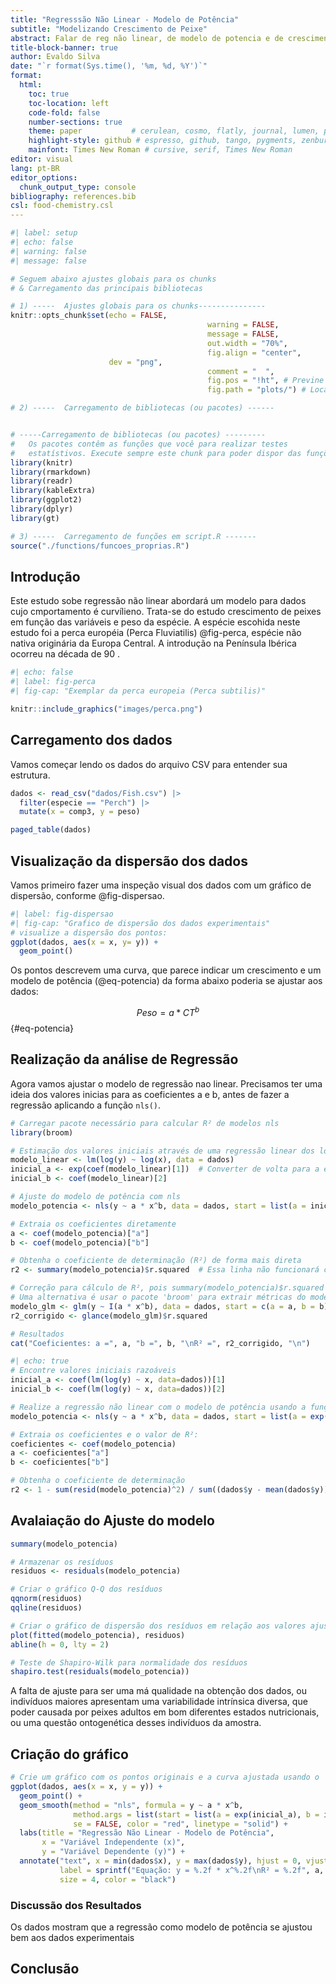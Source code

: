 ```yaml
---
title: "Regresssão Não Linear - Modelo de Potência"
subtitle: "Modelizando Crescimento de Peixe"
abstract: Falar de reg não linear, de modelo de potencia e de crescimento e peixe.
title-block-banner: true
author: Evaldo Silva
date: "`r format(Sys.time(), '%m, %d, %Y')`"
format: 
  html:
    toc: true
    toc-location: left
    code-fold: false
    number-sections: true
    theme: paper           # cerulean, cosmo, flatly, journal, lumen, paper
    highlight-style: github # espresso, github, tango, pygments, zenburn
    mainfont: Times New Roman # cursive, serif, Times New Roman
editor: visual
lang: pt-BR
editor_options: 
  chunk_output_type: console
bibliography: references.bib
csl: food-chemistry.csl
---
```


```r
#| label: setup
#| echo: false
#| warning: false
#| message: false

# Seguem abaixo ajustes globais para os chunks
# & Carregamento das principais bibliotecas

# 1) -----  Ajustes globais para os chunks---------------
knitr::opts_chunk$set(echo = FALSE, 
											warning = FALSE, 
											message = FALSE, 
											out.width = "70%",
											fig.align = "center",
                      dev = "png", 
											comment = "  ",
											fig.pos = "!ht", # Previne fig flutuar
											fig.path = "plots/") # Local salvar os plots

# 2) -----  Carregamento de bibliotecas (ou pacotes) ------


# -----Carregamento de bibliotecas (ou pacotes) ---------
#   Os pacotes contêm as funções que você para realizar testes
#   estatístivos. Execute sempre este chunk para poder dispor das funções.
library(knitr)
library(rmarkdown)
library(readr)
library(kableExtra)
library(ggplot2)
library(dplyr)
library(gt)

# 3) -----  Carregamento de funções em script.R -------
source("./functions/funcoes_proprias.R")
```

## Introdução

Este estudo sobe regressão não linear abordará um modelo para dados cujo cmportamento é curvílieno. Trata-se do estudo crescimento de peixes em função das variáveis e peso da espécie. A espécie escohida neste estudo foi a perca européia (Perca Fluviatilis) @fig-perca, espécie não nativa originária da Europa Central. A introdução na Península Ibérica ocorreu na década de 90 .

```r
#| echo: false
#| label: fig-perca
#| fig-cap: "Exemplar da perca europeia (Perca subtilis)"

knitr::include_graphics("images/perca.png")
```

## Carregamento dos dados

Vamos começar lendo os dados do arquivo CSV para entender sua estrutura.

```r
dados <- read_csv("dados/Fish.csv") |> 
  filter(especie == "Perch") |> 
  mutate(x = comp3, y = peso)

paged_table(dados)
```

## Visualização da dispersão dos dados

Vamos primeiro fazer uma inspeção visual dos dados com um gráfico de dispersão, conforme @fig-dispersao.

```r
#| label: fig-dispersao
#| fig-cap: "Grafico de dispersão dos dados experimentais"
# visualize a dispersão dos pontos:
ggplot(dados, aes(x = x, y= y)) + 
  geom_point()
```

Os pontos descrevem uma curva, que parece indicar um crescimento e um modelo de potência (@eq-potencia) da forma abaixo poderia se ajustar aos dados:

$$
Peso = a*CT^b
$$ {#eq-potencia}

## Realização da análise de Regressão

Agora vamos ajustar o modelo de regressão nao linear. Precisamos ter uma ideia dos valores inicias para as coeficientes a e b, antes de fazer a regressão aplicando a função `nls()`.

```r
# Carregar pacote necessário para calcular R² de modelos nls
library(broom)

# Estimação dos valores iniciais através de uma regressão linear dos logaritmos
modelo_linear <- lm(log(y) ~ log(x), data = dados)
inicial_a <- exp(coef(modelo_linear)[1])  # Converter de volta para a escala original
inicial_b <- coef(modelo_linear)[2]

# Ajuste do modelo de potência com nls
modelo_potencia <- nls(y ~ a * x^b, data = dados, start = list(a = inicial_a, b = inicial_b))

# Extraia os coeficientes diretamente
a <- coef(modelo_potencia)["a"]
b <- coef(modelo_potencia)["b"]

# Obtenha o coeficiente de determinação (R²) de forma mais direta
r2 <- summary(modelo_potencia)$r.squared  # Essa linha não funcionará como esperado para nls, corrigido abaixo

# Correção para cálculo de R², pois summary(modelo_potencia)$r.squared não está disponível para 'nls'
# Uma alternativa é usar o pacote 'broom' para extrair métricas do modelo
modelo_glm <- glm(y ~ I(a * x^b), data = dados, start = c(a = a, b = b))
r2_corrigido <- glance(modelo_glm)$r.squared

# Resultados
cat("Coeficientes: a =", a, "b =", b, "\nR² =", r2_corrigido, "\n")
```

```r
#| echo: true
# Encontre valores iniciais razoáveis
inicial_a <- coef(lm(log(y) ~ x, data=dados))[1]
inicial_b <- coef(lm(log(y) ~ x, data=dados))[2]

# Realize a regressão não linear com o modelo de potência usando a função `nls`:
modelo_potencia <- nls(y ~ a * x^b, data = dados, start = list(a = exp(inicial_a), b = inicial_b))

# Extraia os coeficientes e o valor de R²:
coeficientes <- coef(modelo_potencia)
a <- coeficientes["a"]
b <- coeficientes["b"]

# Obtenha o coeficiente de determinação
r2 <- 1 - sum(resid(modelo_potencia)^2) / sum((dados$y - mean(dados$y))^2)

```

## Avalaiação do Ajuste do modelo

```r
summary(modelo_potencia)

# Armazenar os resíduos
residuos <- residuals(modelo_potencia)

# Criar o gráfico Q-Q dos resíduos
qqnorm(residuos)
qqline(residuos)

# Criar o gráfico de dispersão dos resíduos em relação aos valores ajustados
plot(fitted(modelo_potencia), residuos)
abline(h = 0, lty = 2)
```

```r
# Teste de Shapiro-Wilk para normalidade dos resíduos
shapiro.test(residuals(modelo_potencia))

```

A falta de ajuste para ser uma má qualidade na obtenção dos dados, ou indivíduos maiores apresentam uma variabilidade intrínsica diversa, que poder causada por peixes adultos em bom diferentes estados nutricionais, ou uma questão ontogenética desses indivíduos da amostra.

## Criação do gráfico

```r
# Crie um gráfico com os pontos originais e a curva ajustada usando o `ggplot2` e inclua a equação e o R² no gráfico:
ggplot(dados, aes(x = x, y = y)) +
  geom_point() +
  geom_smooth(method = "nls", formula = y ~ a * x^b, 
              method.args = list(start = list(a = exp(inicial_a), b = inicial_b)), 
              se = FALSE, color = "red", linetype = "solid") +
  labs(title = "Regressão Não Linear - Modelo de Potência",
       x = "Variável Independente (x)",
       y = "Variável Dependente (y)") +
  annotate("text", x = min(dados$x), y = max(dados$y), hjust = 0, vjust = 1,
           label = sprintf("Equação: y = %.2f * x^%.2f\nR² = %.2f", a, b, r2),
           size = 4, color = "black")
```

### Discussão dos Resultados

Os dados mostram que a regressão como modelo de potência se ajustou bem aos dados experimentais

## Conclusão
